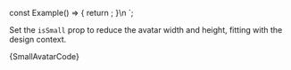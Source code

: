 
const Example() => {
	return <Avatar isSmall={true} status="confirmed" />;
}\n
`;

<Section
	title="Small"
	contained={true}
	style={{ paddingRight: 0, paddingBottom: 0, paddingLeft: 0 }}
>
	<p>
		Set the <Code small={true}>isSmall</Code> prop to reduce the avatar
		width and height, fitting with the design context.
	</p>
	<Preview wrapper={true}>
		<Avatar isSmall={true} status="confirmed" />
	</Preview>
	<Snippet language="js">{SmallAvatarCode}</Snippet>
</Section>
